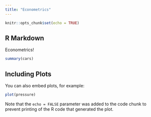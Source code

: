 ```yaml
---
title: "Econometrics"
---
```


```r
knitr::opts_chunk$set(echo = TRUE)
```

## R Markdown

Econometrics!

```r
summary(cars)
```

## Including Plots

You can also embed plots, for example:

```r
plot(pressure)
```

Note that the `echo = FALSE` parameter was added to the code chunk to prevent printing of the R code that generated the plot.
